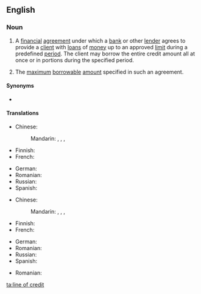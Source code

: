 ==English==
{{wikipedia}}

===Noun===
{{en-noun|head=[[line]] [[of]] [[credit]]|lines of credit}}

# {{lb|en|finance|banking}} A [[financial]] [[agreement]] under which a [[bank]] or other [[lender]] agrees to provide a [[client]] with [[loan]]s of [[money]] up to an approved [[limit]] during a predefined [[period]]. The client may borrow the entire credit amount all at once or in portions during the specified period.
# {{lb|en|finance|banking}} The [[maximum]] [[borrowable]] [[amount]] specified in such an agreement.

====Synonyms====
* {{l|en|credit line}}

====Translations====
{{trans-top|financial agreement}}
* Chinese:
*: Mandarin: {{t|cmn|信用額度|sc=Hani}}, {{t|cmn|信用额度|tr=xìnyòng édù|sc=Hani}}, {{t|cmn|[[貸款]][[額度]]|sc=Hani}}, {{t|cmn|[[贷款]][[额度]]|tr=dàikuǎn édù|sc=Hani}}
* Finnish: {{t|fi|luottolimiittisopimus}}
* French: {{t|fr|ligne de crédit|f}}
{{trans-mid}}
* German: {{t+|de|Kreditlinie|f}}
* Romanian: {{t|ro|linie de credit|f}}
* Russian: {{t|ru|креди́тная ли́ния|f}}
* Spanish: {{t|es|línea de crédito|f}}
{{trans-bottom}}

{{trans-top|maximum borrowable amount specified in such an agreement}}
* Chinese:
*: Mandarin: {{t|cmn|信用額度|sc=Hani}}, {{t|cmn|信用额度|tr=xìnyòng édù|sc=Hani}}, {{t|cmn|[[貸款]][[額度]]|sc=Hani}}, {{t|cmn|[[贷款]][[额度]]|tr=dàikuǎn édù|sc=Hani}}
* Finnish: {{t|fi|luottolimiitti}}
* French: {{t-needed|fr}}
{{trans-mid}}
* German: {{t-needed|de}}
* Romanian: {{t-needed|ro}}
* Russian: {{t-needed|ru}}
* Spanish: {{t|es|límite de crédito|m}}
{{trans-bottom}}

{{checktrans-top}}
* Romanian: {{t-check|ro|[[linie]] [[de]] [[credit]]|f}}
{{trans-mid}}
{{trans-bottom}}

[[ta:line of credit]]